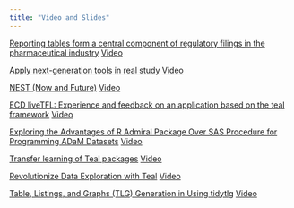 ```yaml
---
title: "Video and Slides"
---
```


[Reporting tables form a central component of regulatory filings in the pharmaceutical industry](resources/summeR 2 rtables_ existing, fit for purpose, production ready.pdf)
[Video](resources/Open_Source_Clinical_Reporting_summeR_Conference - Trim-liming_need_trime.mp4)

[Apply next-generation tools in real study](resources/SummeR_JiaL.pdf)
[Video](resources/Open_Source_Clinical_Reporting_summeR_Conference - Trim-jia.mp4)

[NEST (Now and Future)](resources/NEST_ Now & Future.pdf)
[Video](resources/Open_Source_Clinical_Reporting_summeR_Conference - Trim-vincent.mp4)

[ECD liveTFL: Experience and feedback on an application based on the teal framework](resources/summeR 5 ECD_liveTFL/ECD_liveTFL.html)
[Video](resources/Open_Source_Clinical_Reporting_summeR_Conference - Trim-kaiping.mp4)

[Exploring the Advantages of R Admiral Package Over SAS Procedure for Programming ADaM Datasets](resources/summeR 7 Exploring the Advantages of R Admiral Package - Shuang Gao/Exploring the Advantages of R Admiral Package.html)
[Video](resources/Open_Source_Clinical_Reporting_summeR_Conference - Trim-shuang.mp4)

[Transfer learning of Teal packages](resources/summeR 6 Transfer Learning of Teal Packages_Kai Zhou.pptx.pdf)
[Video](resources/Open_Source_Clinical_Reporting_summeR_Conference - Trim-kai.mp4)

[Revolutionize Data Exploration with Teal](resources/teal presentation - useR China Aug 2023.pdf)
[Video](resources/Open_Source_Clinical_Reporting_summeR_Conference - Trim-Pawel.mp4)

[Table, Listings, and Graphs (TLG) Generation in Using tidytlg](resources/Tables, Listings, and Graphs (TLG)_final-mp4.pdf)
[Video](resources/Open_Source_Clinical_Reporting_summeR_Conference - Trim-chinghan.mp4)
